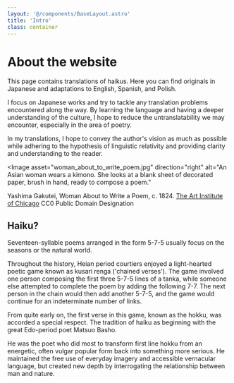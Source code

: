 ```yaml
---
layout: '@/components/BaseLayout.astro'
title: 'Intro'
class: container
---
```


# About the website

This page contains translations of haikus. Here you can find originals in Japanese and adaptations to English, Spanish, and Polish.

I focus on Japanese works and try to tackle any translation problems encountered along the way.
By learning the language and having a deeper understanding of the culture, I hope to reduce the untranslatability we may encounter, especially in the area of poetry.

In my translations, I hope to convey the author's vision as much as possible while adhering to the hypothesis of linguistic relativity and providing clarity and understanding to the reader.

<Image
  asset="woman_about_to_write_poem.jpg"
  direction="right"
  alt="An Asian woman wears a kimono. She looks at a blank sheet of decorated paper, brush in hand, ready to compose a poem."
>
  Yashima Gakutei, Woman About to Write a Poem, c. 1824.
  [The Art Institute of Chicago](https://www.artic.edu/artworks/80963/woman-about-to-write-a-poem) CC0 Public Domain Designation
</Image>

## Haiku?

Seventeen-syllable poems arranged in the form 5-7-5 usually focus on the seasons or the natural world. 

Throughout the history, Heian period courtiers enjoyed a light-hearted poetic
game known as kusari renga ('chained verses'). The game involved
one person composing the first three 5-7-5 lines of a tanka, while
someone else attempted to complete the poem by adding the
following 7-7. The next person in the chain would then add another
5-7-5, and the game would continue for an indeterminate number
of links.

From quite early on, the first verse in this game, known
as the hokku, was accorded a special respect.
The tradition of haiku as beginning with the great Edo-period poet
Matsuo Basho.

He was the poet who did most to transform first line hokku from
an energetic, often vulgar popular form back into something more
serious. He maintained the free use of everyday imagery and
accessible vernacular language, but created new depth by
interrogating the relationship between man and nature.

